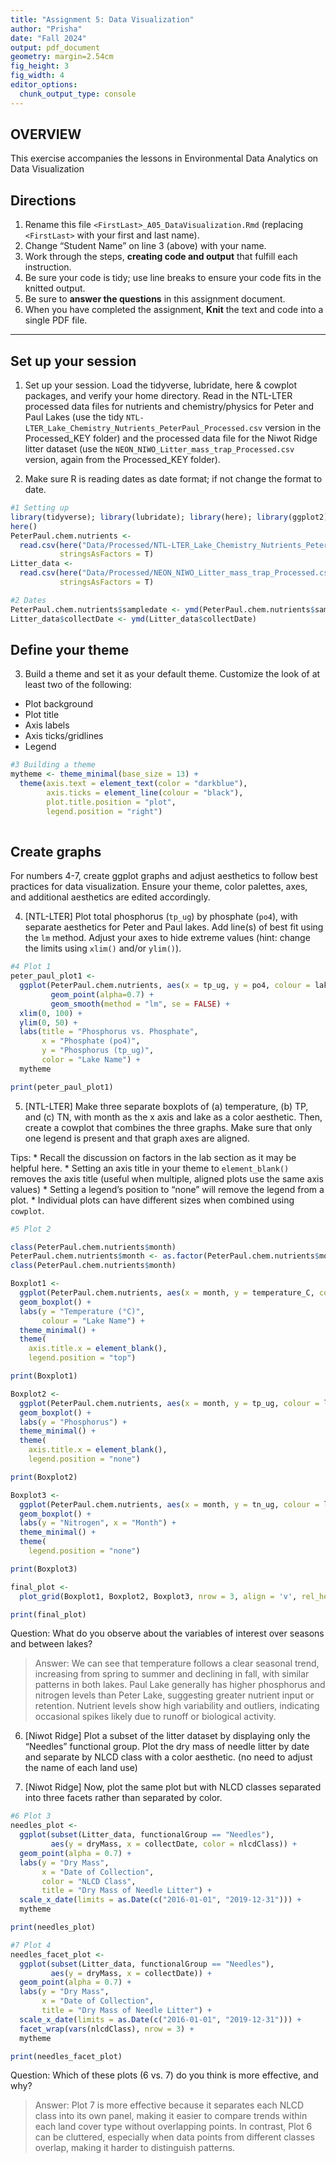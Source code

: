 ```yaml
---
title: "Assignment 5: Data Visualization"
author: "Prisha"
date: "Fall 2024"
output: pdf_document
geometry: margin=2.54cm
fig_height: 3
fig_width: 4
editor_options: 
  chunk_output_type: console
---
```


## OVERVIEW

This exercise accompanies the lessons in Environmental Data Analytics on Data Visualization 

## Directions
1. Rename this file `<FirstLast>_A05_DataVisualization.Rmd` (replacing `<FirstLast>` with your first and last name).
2. Change "Student Name" on line 3 (above) with your name.
3. Work through the steps, **creating code and output** that fulfill each instruction.
4. Be sure your code is tidy; use line breaks to ensure your code fits in the knitted output.
5. Be sure to **answer the questions** in this assignment document.
6. When you have completed the assignment, **Knit** the text and code into a single PDF file.

---

## Set up your session 

1. Set up your session. Load the tidyverse, lubridate, here & cowplot packages, and verify your home directory. Read in the NTL-LTER processed data files for nutrients and chemistry/physics for Peter and Paul Lakes (use the tidy `NTL-LTER_Lake_Chemistry_Nutrients_PeterPaul_Processed.csv` version in the Processed_KEY folder) and the processed data file for the Niwot Ridge litter dataset (use the `NEON_NIWO_Litter_mass_trap_Processed.csv` version, again from the Processed_KEY folder). 

2. Make sure R is reading dates as date format; if not change the format to date.

```r
#1 Setting up
library(tidyverse); library(lubridate); library(here); library(ggplot2); library(cowplot)
here()
PeterPaul.chem.nutrients <- 
  read.csv(here("Data/Processed/NTL-LTER_Lake_Chemistry_Nutrients_PeterPaul_Processed.csv"),
           stringsAsFactors = T)
Litter_data <-
  read.csv(here("Data/Processed/NEON_NIWO_Litter_mass_trap_Processed.csv"),
           stringsAsFactors = T)

#2 Dates
PeterPaul.chem.nutrients$sampledate <- ymd(PeterPaul.chem.nutrients$sampledate)
Litter_data$collectDate <- ymd(Litter_data$collectDate)

```
## Define your theme
3. Build a theme and set it as your default theme. Customize the look of at least two of the following: 
 * Plot background
 * Plot title
 * Axis labels
 * Axis ticks/gridlines
 * Legend

```r
#3 Building a theme
mytheme <- theme_minimal(base_size = 13) +
  theme(axis.text = element_text(color = "darkblue"),
        axis.ticks = element_line(colour = "black"),
        plot.title.position = "plot",
        legend.position = "right")
  
```

## Create graphs
For numbers 4-7, create ggplot graphs and adjust aesthetics to follow best practices for data visualization. Ensure your theme, color palettes, axes, and additional aesthetics are edited accordingly.

4. [NTL-LTER] Plot total phosphorus (`tp_ug`) by phosphate (`po4`), with separate aesthetics for Peter and Paul lakes. Add line(s) of best fit using the `lm` method. Adjust your axes to hide extreme values (hint: change the limits using `xlim()` and/or `ylim()`).

```r
#4 Plot 1
peter_paul_plot1 <-
  ggplot(PeterPaul.chem.nutrients, aes(x = tp_ug, y = po4, colour = lakename)) +
         geom_point(alpha=0.7) +
         geom_smooth(method = "lm", se = FALSE) +
  xlim(0, 100) +
  ylim(0, 50) +
  labs(title = "Phosphorus vs. Phosphate",
       x = "Phosphate (po4)",
       y = "Phosphorus (tp_ug)",
       color = "Lake Name") +
  mytheme

print(peter_paul_plot1)

```


5. [NTL-LTER] Make three separate boxplots of (a) temperature, (b) TP, and (c) TN, with month as the x axis and lake as a color aesthetic. Then, create a cowplot that combines the three graphs. Make sure that only one legend is present and that graph axes are aligned. 

Tips:
* Recall the discussion on factors in the lab section as it may be helpful here. 
* Setting an axis title in your theme to `element_blank()` removes the axis title (useful when multiple, aligned plots use the same axis values)
* Setting a legend's position to "none" will remove the legend from a plot.
* Individual plots can have different sizes when combined using `cowplot`.

```r
#5 Plot 2

class(PeterPaul.chem.nutrients$month)
PeterPaul.chem.nutrients$month <- as.factor(PeterPaul.chem.nutrients$month)
class(PeterPaul.chem.nutrients$month)

Boxplot1 <-
  ggplot(PeterPaul.chem.nutrients, aes(x = month, y = temperature_C, colour = lakename)) +
  geom_boxplot() +
  labs(y = "Temperature (°C)",
       colour = "Lake Name") + 
  theme_minimal() +
  theme(
    axis.title.x = element_blank(),  
    legend.position = "top")

print(Boxplot1)

Boxplot2 <-
  ggplot(PeterPaul.chem.nutrients, aes(x = month, y = tp_ug, colour = lakename)) +
  geom_boxplot() +
  labs(y = "Phosphorus") +
  theme_minimal() +
  theme(
    axis.title.x = element_blank(),
    legend.position = "none")

print(Boxplot2)

Boxplot3 <-
  ggplot(PeterPaul.chem.nutrients, aes(x = month, y = tn_ug, colour = lakename)) +
  geom_boxplot() +
  labs(y = "Nitrogen", x = "Month") +
  theme_minimal() +
  theme(
    legend.position = "none")

print(Boxplot3)

final_plot <-
  plot_grid(Boxplot1, Boxplot2, Boxplot3, nrow = 3, align = 'v', rel_heights = c(1.25, 1,1))

print(final_plot)

```

Question: What do you observe about the variables of interest over seasons and between lakes? 

> Answer: We can see that temperature follows a clear seasonal trend, increasing from spring to summer and declining in fall, with similar patterns in both lakes. Paul Lake generally has higher phosphorus and nitrogen levels than Peter Lake, suggesting greater nutrient input or retention. Nutrient levels show high variability and outliers, indicating occasional spikes likely due to runoff or biological activity.

6. [Niwot Ridge] Plot a subset of the litter dataset by displaying only the "Needles" functional group. Plot the dry mass of needle litter by date and separate by NLCD class with a color aesthetic. (no need to adjust the name of each land use)

7. [Niwot Ridge] Now, plot the same plot but with NLCD classes separated into three facets rather than separated by color. 

```r
#6 Plot 3
needles_plot <-
  ggplot(subset(Litter_data, functionalGroup == "Needles"), 
         aes(y = dryMass, x = collectDate, color = nlcdClass)) +
  geom_point(alpha = 0.7) +
  labs(y = "Dry Mass",
       x = "Date of Collection",
       color = "NLCD Class",
       title = "Dry Mass of Needle Litter") +
  scale_x_date(limits = as.Date(c("2016-01-01", "2019-12-31"))) +
  mytheme

print(needles_plot)

#7 Plot 4
needles_facet_plot <-
  ggplot(subset(Litter_data, functionalGroup == "Needles"), 
         aes(y = dryMass, x = collectDate)) +
  geom_point(alpha = 0.7) +
  labs(y = "Dry Mass",
       x = "Date of Collection",
       title = "Dry Mass of Needle Litter") +
  scale_x_date(limits = as.Date(c("2016-01-01", "2019-12-31"))) +
  facet_wrap(vars(nlcdClass), nrow = 3) +
  mytheme

print(needles_facet_plot)

```
Question: Which of these plots (6 vs. 7) do you think is more effective, and why? 

> Answer: Plot 7 is more effective because it separates each NLCD class into its own panel, making it easier to compare trends within each land cover type without overlapping points. In contrast, Plot 6 can be cluttered, especially when data points from different classes overlap, making it harder to distinguish patterns.
